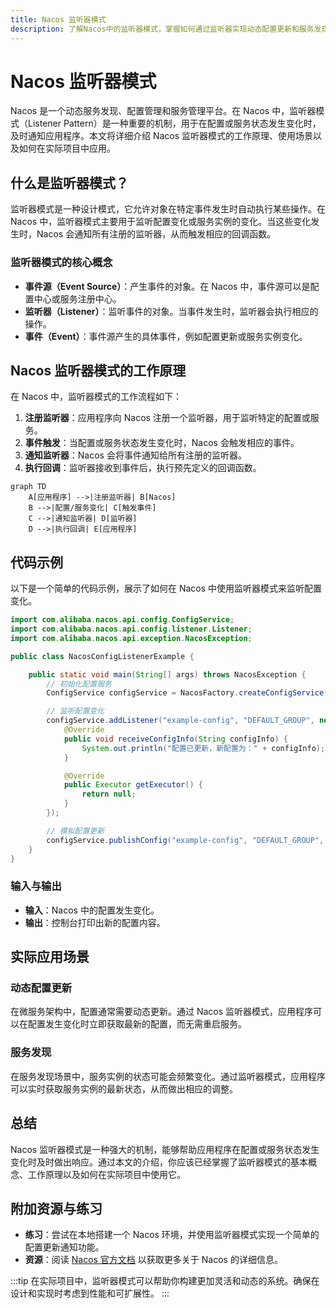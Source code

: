 ```yaml
---
title: Nacos 监听器模式
description: 了解Nacos中的监听器模式，掌握如何通过监听器实现动态配置更新和服务发现。
---
```


# Nacos 监听器模式

Nacos 是一个动态服务发现、配置管理和服务管理平台。在 Nacos 中，监听器模式（Listener Pattern）是一种重要的机制，用于在配置或服务状态发生变化时，及时通知应用程序。本文将详细介绍 Nacos 监听器模式的工作原理、使用场景以及如何在实际项目中应用。

## 什么是监听器模式？

监听器模式是一种设计模式，它允许对象在特定事件发生时自动执行某些操作。在 Nacos 中，监听器模式主要用于监听配置变化或服务实例的变化。当这些变化发生时，Nacos 会通知所有注册的监听器，从而触发相应的回调函数。

### 监听器模式的核心概念

- **事件源（Event Source）**：产生事件的对象。在 Nacos 中，事件源可以是配置中心或服务注册中心。
- **监听器（Listener）**：监听事件的对象。当事件发生时，监听器会执行相应的操作。
- **事件（Event）**：事件源产生的具体事件，例如配置更新或服务实例变化。

## Nacos 监听器模式的工作原理

在 Nacos 中，监听器模式的工作流程如下：

1. **注册监听器**：应用程序向 Nacos 注册一个监听器，用于监听特定的配置或服务。
2. **事件触发**：当配置或服务状态发生变化时，Nacos 会触发相应的事件。
3. **通知监听器**：Nacos 会将事件通知给所有注册的监听器。
4. **执行回调**：监听器接收到事件后，执行预先定义的回调函数。

```mermaid
graph TD
    A[应用程序] -->|注册监听器| B[Nacos]
    B -->|配置/服务变化| C[触发事件]
    C -->|通知监听器| D[监听器]
    D -->|执行回调| E[应用程序]
```

## 代码示例

以下是一个简单的代码示例，展示了如何在 Nacos 中使用监听器模式来监听配置变化。

```java
import com.alibaba.nacos.api.config.ConfigService;
import com.alibaba.nacos.api.config.listener.Listener;
import com.alibaba.nacos.api.exception.NacosException;

public class NacosConfigListenerExample {

    public static void main(String[] args) throws NacosException {
        // 初始化配置服务
        ConfigService configService = NacosFactory.createConfigService("127.0.0.1:8848");

        // 监听配置变化
        configService.addListener("example-config", "DEFAULT_GROUP", new Listener() {
            @Override
            public void receiveConfigInfo(String configInfo) {
                System.out.println("配置已更新，新配置为：" + configInfo);
            }

            @Override
            public Executor getExecutor() {
                return null;
            }
        });

        // 模拟配置更新
        configService.publishConfig("example-config", "DEFAULT_GROUP", "new-config-content");
    }
}
```

### 输入与输出

- **输入**：Nacos 中的配置发生变化。
- **输出**：控制台打印出新的配置内容。

## 实际应用场景

### 动态配置更新

在微服务架构中，配置通常需要动态更新。通过 Nacos 监听器模式，应用程序可以在配置发生变化时立即获取最新的配置，而无需重启服务。

### 服务发现

在服务发现场景中，服务实例的状态可能会频繁变化。通过监听器模式，应用程序可以实时获取服务实例的最新状态，从而做出相应的调整。

## 总结

Nacos 监听器模式是一种强大的机制，能够帮助应用程序在配置或服务状态发生变化时及时做出响应。通过本文的介绍，你应该已经掌握了监听器模式的基本概念、工作原理以及如何在实际项目中使用它。

## 附加资源与练习

- **练习**：尝试在本地搭建一个 Nacos 环境，并使用监听器模式实现一个简单的配置更新通知功能。
- **资源**：阅读 [Nacos 官方文档](https://nacos.io/zh-cn/docs/what-is-nacos.html) 以获取更多关于 Nacos 的详细信息。

:::tip
在实际项目中，监听器模式可以帮助你构建更加灵活和动态的系统。确保在设计和实现时考虑到性能和可扩展性。
:::
